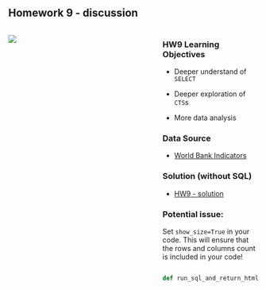 <!-- # Homework 9 - discussion SP2025 -->

## Homework 9 - discussion

:::: {.columns}
::: {.column width=60%}
[![](./assets/homework9-page.png)](https://virginiacommonwealth.instructure.com/courses/105097/assignments/1047918){target="_blank"}
:::
::: {.column width=40%}
### HW9 Learning Objectives

* Deeper understand of `SELECT`

* Deeper exploration of `CTS`s

* More data analysis

### Data Source

* [World Bank Indicators](https://data.worldbank.org/indicator){target="_blank"}

### Solution (without SQL)

* [HW9 - solution](./assets/homework9-solution.html){target="_blank"}


### Potential issue:

Set `show_size=True` in your code. This will ensure that the rows and columns count is included in your code!

```python

def run_sql_and_return_html( cnx, sql, show_size=True):

```

:::
::::
